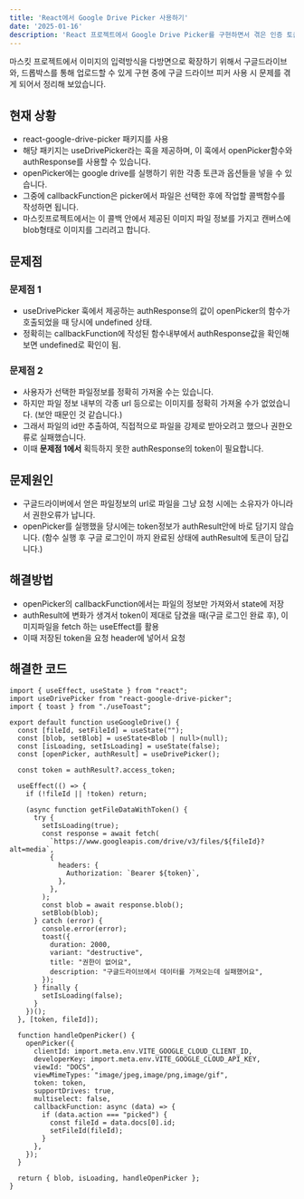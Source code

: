 ```yaml
---
title: 'React에서 Google Drive Picker 사용하기'
date: '2025-01-16'
description: 'React 프로젝트에서 Google Drive Picker를 구현하면서 겪은 인증 토큰과 파일 접근 관련 문제를 해결하는 방법을 다룹니다. react-google-drive-picker 패키지 사용법과 파일 다운로드 구현 방법을 정리했습니다.'
---
```


마스킷 프로젝트에서 이미지의 입력방식을 다방면으로 확장하기 위해서 구글드라이브와, 드롭박스를 통해 업로드할 수 있게 구현 중에 구글 드라이브 피커 사용 시 문제를 겪게 되어서 정리해 보았습니다.

## 현재 상황

-   react-google-drive-picker 패키지를 사용
-   해당 패키지는 useDrivePicker라는 훅을 제공하며, 이 훅에서 openPicker함수와 authResponse를 사용할 수 있습니다.
-   openPicker에는 google drive를 실행하기 위한 각종 토큰과 옵션들을 넣을 수 있습니다.
-   그중에 callbackFunction은 picker에서 파일은 선택한 후에 작업할 콜백함수를 작성하면 됩니다.
-   마스킷프로젝트에서는 이 콜백 안에서 제공된 이미지 파일 정보를 가지고 캔버스에 blob형태로 이미지를 그리려고 합니다.

## 문제점

### 문제점 1

-   useDrivePicker 훅에서 제공하는 authResponse의 값이 openPicker의 함수가 호출되었을 때 당시에 undefined 상태.
-   정확히는 callbackFunction에 작성된 함수내부에서 authResponse값을 확인해 보면 undefined로 확인이 됨.

### 문제점 2

-   사용자가 선택한 파일정보를 정확히 가져올 수는 있습니다.
-   하지만 파일 정보 내부의 각종 url 등으로는 이미지를 정확히 가져올 수가 없었습니다. (보안 때문인 것 같습니다.)
-   그래서 파일의 id만 추출하여, 직접적으로 파일을 강제로 받아오려고 했으나 권한오류로 실패했습니다.
-   이때 **문제점 1에서** 획득하지 못한 authResponse의 token이 필요합니다.

## 문제원인

-   구글드라이버에서 얻은 파일정보의 url로 파일을 그냥 요청 시에는 소유자가 아니라서 권한오류가 납니다.
-   openPicker를 실행했을 당시에는 token정보가 authResult안에 바로 담기지 않습니다. (함수 실행 후 구글 로그인이 까지 완료된 상태에 authResult에 토큰이 담깁니다.)

## 해결방법

-   openPicker의 callbackFunction에서는 파일의 정보만 가져와서 state에 저장
-   authResult에 변화가 생겨서 token이 제대로 담겼을 때(구글 로그인 완료 후), 이미지파일을 fetch 하는 useEffect를 활용
-   이때 저장된 token을 요청 header에 넣어서 요청

## 해결한 코드

```tsx
import { useEffect, useState } from "react";
import useDrivePicker from "react-google-drive-picker";
import { toast } from "./useToast";

export default function useGoogleDrive() {
  const [fileId, setFileId] = useState("");
  const [blob, setBlob] = useState<Blob | null>(null);
  const [isLoading, setIsLoading] = useState(false);
  const [openPicker, authResult] = useDrivePicker();

  const token = authResult?.access_token;

  useEffect(() => {
    if (!fileId || !token) return;

    (async function getFileDataWithToken() {
      try {
        setIsLoading(true);
        const response = await fetch(
          `https://www.googleapis.com/drive/v3/files/${fileId}?alt=media`,
          {
            headers: {
              Authorization: `Bearer ${token}`,
            },
          },
        );
        const blob = await response.blob();
        setBlob(blob);
      } catch (error) {
        console.error(error);
        toast({
          duration: 2000,
          variant: "destructive",
          title: "권한이 없어요",
          description: "구글드라이브에서 데이터를 가져오는데 실패했어요",
        });
      } finally {
        setIsLoading(false);
      }
    })();
  }, [token, fileId]);

  function handleOpenPicker() {
    openPicker({
      clientId: import.meta.env.VITE_GOOGLE_CLOUD_CLIENT_ID,
      developerKey: import.meta.env.VITE_GOOGLE_CLOUD_API_KEY,
      viewId: "DOCS",
      viewMimeTypes: "image/jpeg,image/png,image/gif",
      token: token,
      supportDrives: true,
      multiselect: false,
      callbackFunction: async (data) => {
        if (data.action === "picked") {
          const fileId = data.docs[0].id;
          setFileId(fileId);
        }
      },
    });
  }

  return { blob, isLoading, handleOpenPicker };
}
```
